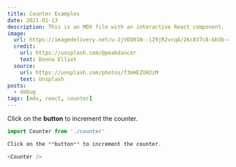 ```yaml
---
title: Counter Examples
date: 2021-01-13
description: This is an MDX file with an interactive React component.
image:
  url: https://imagedelivery.net/u-2jVOQ91N--iZ9jR2vcqA/26c837c8-bb3b-4268-202e-a53c09ece800/public
  credit:
    url: https://unsplash.com/@peakdancer
    text: Donna Elliot
  source:
    url: https://unsplash.com/photos/f3mHE2UH2zM
    text: Unsplash
posts:
  - debug
tags: [mdx, react, counter]
---
```



Click on the **button** to increment the counter.

<Counter />

```ts
import Counter from './counter'

Click on the **button** to increment the counter.

<Counter />
```
